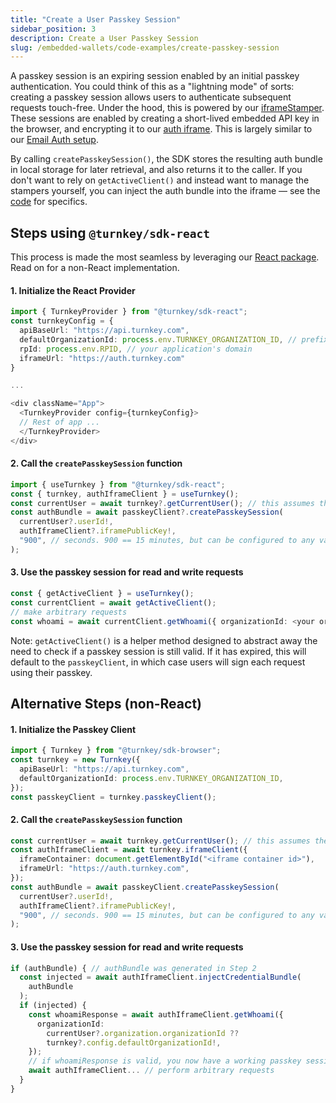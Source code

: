 ```yaml
---
title: "Create a User Passkey Session"
sidebar_position: 3
description: Create a User Passkey Session
slug: /embedded-wallets/code-examples/create-passkey-session
---
```


A passkey session is an expiring session enabled by an initial passkey authentication. You could think of this as a "lightning mode" of sorts: creating a passkey session allows users to authenticate subsequent requests touch-free. Under the hood, this is powered by our [iframeStamper](../../../sdks/advanced/iframe-stamper). These sessions are enabled by creating a short-lived embedded API key in the browser, and encrypting it to our [auth iframe](https://github.com/tkhq/frames/blob/main/auth/index.html). This is largely similar to our [Email Auth setup](../../../features/email-auth).

By calling `createPasskeySession()`, the SDK stores the resulting auth bundle in local storage for later retrieval, and also returns it to the caller. If you don't want to rely on `getActiveClient()` and instead want to manage the stampers yourself, you can inject the auth bundle into the iframe — see the [code](https://github.com/tkhq/sdk/blob/b04de6258b2617b4c303c2b9797d4b30322461a3/packages/sdk-react/src/contexts/TurnkeyContext.tsx#L47-L74) for specifics.

## Steps using `@turnkey/sdk-react`

This process is made the most seamless by leveraging our [React package](../../../sdks/react). Read on for a non-React implementation.

#### 1. Initialize the React Provider

```typescript
import { TurnkeyProvider } from "@turnkey/sdk-react";
const turnkeyConfig = {
  apiBaseUrl: "https://api.turnkey.com",
  defaultOrganizationId: process.env.TURNKEY_ORGANIZATION_ID, // prefix with NEXT_PUBLIC for NextJS
  rpId: process.env.RPID, // your application's domain
  iframeUrl: "https://auth.turnkey.com"
}

...

<div className="App">
  <TurnkeyProvider config={turnkeyConfig}>
  // Rest of app ...
  </TurnkeyProvider>
</div>
```

#### 2. Call the `createPasskeySession` function

```typescript
import { useTurnkey } from "@turnkey/sdk-react";
const { turnkey, authIframeClient } = useTurnkey();
const currentUser = await turnkey?.getCurrentUser(); // this assumes the user has already logged in via passkeyClient?.login()`}
const authBundle = await passkeyClient?.createPasskeySession(
  currentUser?.userId!,
  authIframeClient?.iframePublicKey!,
  "900", // seconds. 900 == 15 minutes, but can be configured to any value
);
```

#### 3. Use the passkey session for read and write requests

```typescript
const { getActiveClient } = useTurnkey();
const currentClient = await getActiveClient();
// make arbitrary requests
const whoami = await currentClient.getWhoami({ organizationId: <your org ID> })
```

Note: `getActiveClient()` is a helper method designed to abstract away the need to check if a passkey session is still valid. If it has expired, this will default to the `passkeyClient`, in which case users will sign each request using their passkey.

## Alternative Steps (non-React)

#### 1. Initialize the Passkey Client

```typescript
import { Turnkey } from "@turnkey/sdk-browser";
const turnkey = new Turnkey({
  apiBaseUrl: "https://api.turnkey.com",
  defaultOrganizationId: process.env.TURNKEY_ORGANIZATION_ID,
});
const passkeyClient = turnkey.passkeyClient();
```

#### 2. Call the `createPasskeySession` function

```typescript
const currentUser = await turnkey.getCurrentUser(); // this assumes the user has already logged in via passkeyClient.login()`}
const authIframeClient = await turnkey.iframeClient({
  iframeContainer: document.getElementById("<iframe container id>"),
  iframeUrl: "https://auth.turnkey.com",
});
const authBundle = await passkeyClient.createPasskeySession(
  currentUser?.userId!,
  authIframeClient?.iframePublicKey!,
  "900", // seconds. 900 == 15 minutes, but can be configured to any value
);
```

#### 3. Use the passkey session for read and write requests

```typescript
if (authBundle) { // authBundle was generated in Step 2
  const injected = await authIframeClient.injectCredentialBundle(
    authBundle
  );
  if (injected) {
    const whoamiResponse = await authIframeClient.getWhoami({
      organizationId:
        currentUser?.organization.organizationId ??
        turnkey?.config.defaultOrganizationId!,
    });
    // if whoamiResponse is valid, you now have a working passkey session in the authIframeClient
    await authIframeClient... // perform arbitrary requests
  }
}
```
